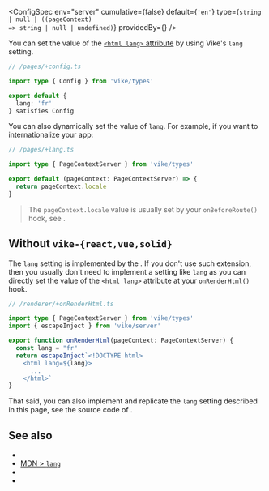 
<ConfigSpec
  env="server"
  cumulative={false}
  default={<code>'en'</code>}
  type={<code>string | null | ((pageContext) =&gt; string | null | undefined)</code>}
  providedBy={<ProvidedBy />}
/>

You can set the value of the [`<html lang>` attribute](https://developer.mozilla.org/en-US/docs/Web/HTML/Global_attributes/lang#language_tag_syntax) by using Vike's `lang` setting.

```ts
// /pages/+config.ts

import type { Config } from 'vike/types'

export default {
  lang: 'fr'
} satisfies Config
```

You can also dynamically set the value of `lang`. For example, if you want to internationalize your app:

```ts
// /pages/+lang.ts

import type { PageContextServer } from 'vike/types'

export default (pageContext: PageContextServer) => {
  return pageContext.locale
}
```

> The `pageContext.locale` value is usually set by your `onBeforeRoute()` hook, see <Link href="/i18n" />.


## Without `vike-{react,vue,solid}`

The `lang` setting is implemented by the <UiFrameworkExtension />. If you don't use such extension, then you usually don't need to implement a setting like `lang` as you can directly set the value of the `<html lang>` attribute at your <Link href="/onRenderHtml">`onRenderHtml()` hook</Link>.

```ts
// /renderer/+onRenderHtml.ts

import type { PageContextServer } from 'vike/types'
import { escapeInject } from 'vike/server'

export function onRenderHtml(pageContext: PageContextServer) {
  const lang = "fr"
  return escapeInject`<!DOCTYPE html>
    <html lang=${lang}>
      ...
    </html>`
}
```

That said, you can also implement and replicate the `lang` setting described in this page, see the source code of <UiFrameworkExtension name noLink />.


## See also

- <Link href="/i18n" />
- [MDN > `lang`](https://developer.mozilla.org/en-US/docs/Web/HTML/Global_attributes/lang#language_tag_syntax)
- <Link href="/head-tags" />
- <Link href="/settings" />

